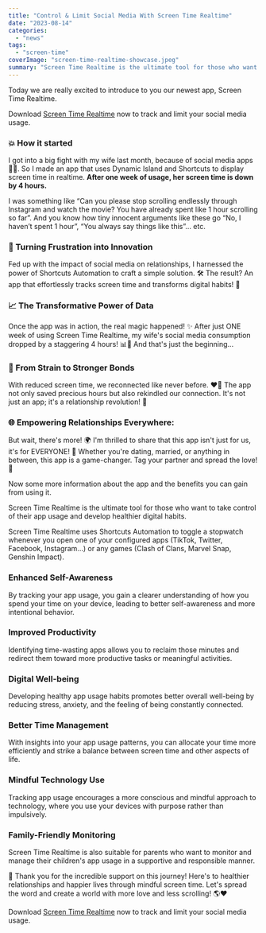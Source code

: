 ```yaml
---
title: "Control & Limit Social Media With Screen Time Realtime"
date: "2023-08-14"
categories: 
  - "news"
tags: 
  - "screen-time"
coverImage: "screen-time-realtime-showcase.jpeg"
summary: "Screen Time Realtime is the ultimate tool for those who want to take control of their app usage and develop healthier digital habits."
---
```

Today we are really excited to introduce to you our newest app, Screen Time Realtime.

Download [Screen Time Realtime](https://apps.apple.com/us/app/screen-time-realtime/id6452629146) now to track and limit your social media usage.

### 💥 How it started
I got into a big fight with my wife last month, because of social media apps 💬💥. So I made an app that uses Dynamic Island and Shortcuts to display screen time in realtime. **After one week of usage, her screen time is down by 4 hours.**

I was something like “Can you please stop scrolling endlessly through Instagram and watch the movie? You have already spent like 1 hour scrolling so far”. And you know how tiny innocent arguments like these go “No, I haven’t spent 1 hour”, “You always say things like this”… etc. 

### 🤖 Turning Frustration into Innovation
Fed up with the impact of social media on relationships, I harnessed the power of Shortcuts Automation to craft a simple solution. 🛠️ The result? An app that effortlessly tracks screen time and transforms digital habits! 💪

### 📈 The Transformative Power of Data
Once the app was in action, the real magic happened! ✨ After just ONE week of using Screen Time Realtime, my wife's social media consumption dropped by a staggering 4 hours! 📊👏 And that's just the beginning...

### 💑 From Strain to Stronger Bonds
With reduced screen time, we reconnected like never before. ❤️🔗 The app not only saved precious hours but also rekindled our connection. It's not just an app; it's a relationship revolution! 🌟

### 🌐 Empowering Relationships Everywhere:
But wait, there's more! 🌍 I'm thrilled to share that this app isn't just for us, it's for EVERYONE! 🙌 Whether you're dating, married, or anything in between, this app is a game-changer. Tag your partner and spread the love! 💞

Now some more information about the app and the benefits you can gain from using it.

Screen Time Realtime is the ultimate tool for those who want to take control of their app usage and develop healthier digital habits.

Screen Time Realtime uses Shortcuts Automation to toggle a stopwatch whenever you open one of your configured apps (TikTok, Twitter, Facebook, Instagram...) or any games (Clash of Clans, Marvel Snap, Genshin Impact).

### Enhanced Self-Awareness
By tracking your app usage, you gain a clearer understanding of how you spend your time on your device, leading to better self-awareness and more intentional behavior.
### Improved Productivity
Identifying time-wasting apps allows you to reclaim those minutes and redirect them toward more productive tasks or meaningful activities.
### Digital Well-being
Developing healthy app usage habits promotes better overall well-being by reducing stress, anxiety, and the feeling of being constantly connected.
### Better Time Management
With insights into your app usage patterns, you can allocate your time more efficiently and strike a balance between screen time and other aspects of life.
<YouTube url="https://youtu.be/SMsebKbYU7g"/>
### Mindful Technology Use
Tracking app usage encourages a more conscious and mindful approach to technology, where you use your devices with purpose rather than impulsively.
### Family-Friendly Monitoring
Screen Time Realtime is also suitable for parents who want to monitor and manage their children's app usage in a supportive and responsible manner.

🙏 Thank you for the incredible support on this journey! Here's to healthier relationships and happier lives through mindful screen time. Let's spread the word and create a world with more love and less scrolling! 🌎❤️

Download [Screen Time Realtime](https://apps.apple.com/us/app/screen-time-realtime/id6452629146) now to track and limit your social media usage.